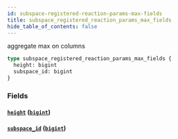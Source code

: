 ```yaml
---
id: subspace-registered-reaction-params-max-fields
title: subspace_registered_reaction_params_max_fields
hide_table_of_contents: false
---
```


aggregate max on columns

```graphql
type subspace_registered_reaction_params_max_fields {
  height: bigint
  subspace_id: bigint
}
```

### Fields

#### [`height`](#) ([`bigint`](/07-graphql/scalars/bigint))

#### [`subspace_id`](#) ([`bigint`](/07-graphql/scalars/bigint))
